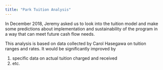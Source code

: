 ---
title: "Park Tuition Analysis"
---

In December 2018, Jeremy asked us to look into the tuition model and make some predictions about implementation and sustainability of the program in a way that can meet future cash flow needs.  

This analysis is based on data collected by Carol Hasegawa on tuition ranges and rates.
It would be significantly improved by 

1. specific data on actual tuition charged and received
2. etc.